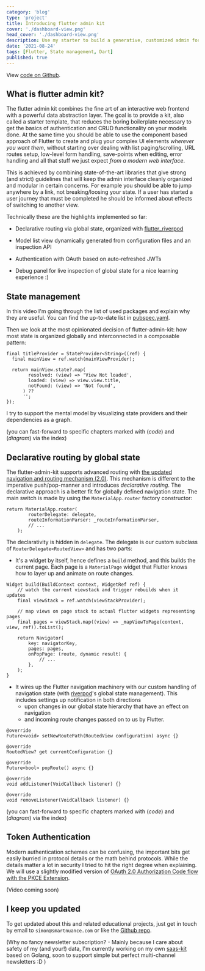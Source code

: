 ```yaml
---
category: 'blog'
type: 'project'
title: Introducing flutter admin kit
cover: './dashboard-view.png'
head_cover: './dashboard-view.png'
description: Use my starter to build a generative, customized admin for all platforms. Nice to use and nice to extend.
date: '2021-08-24'
tags: [Flutter, State management, Dart]
published: true
---
```



View [code on Github](https://github.com/smartnuance/flutter-admin-kit).

## What is flutter admin kit?

The flutter admin kit combines the fine art of an interactive web frontend with a powerful data abstraction layer. The goal is
to provide a kit, also called a starter template, that reduces the boring boilerplate necessary to get the basics of authentication and CRUD functionality
on your models done. At the same time you should be able to use the component based approach of Flutter to create and plug your complex UI elements _wherever you want them_,
without starting over dealing with list paging/scrolling, URL routes setup, low-level form handling, save-points when editing, error handling and all that stuff
we just expect _from a modern web interface_.

This is achieved by combining state-of-the-art libraries that give strong (and strict) guidelines that will keep the admin interface
cleanly organized and modular in certain concerns. For example you should be able to jump anywhere by a link, not breaking/loosing your state.
If a user has started a user journey that must be completed he should be informed about effects of switching to another view.

Technically these are the highlights implemented so far:

- Declarative routing via global state, organized with [flutter_riverpod](https://pub.dev/packages/flutter_riverpod)

- Model list view dynamically generated from configuration files and an inspection API

- Authentication with OAuth based on auto-refreshed JWTs

- Debug panel for live inspection of global state for a nice learning experience :)

<VimeoPlayer video={591284010} />

## State management

In this video I'm going through the list of used packages and explain why they are useful. You can find the up-to-date list in [pubspec.yaml](https://github.com/smartnuance/flutter-admin-kit/blob/main/pubspec.yaml).


Then we look at the most opinionated decision of flutter-admin-kit: how most state is organized globally and interconnected in a composable pattern:

```dart{2}{numberLines: true}
final titleProvider = StateProvider<String>((ref) {
  final mainView = ref.watch(mainViewProvider);

  return mainView.state?.map(
        resolved: (view) => 'View Not loaded',
        loaded: (view) => view.view.title,
        notFound: (view) => 'Not found',
      ) ??
      '';
});
```

I try to support the mental model by visualizing state providers and their dependencies as a graph.

(you can fast-forward to specific chapters marked with (_code_) and (_diagram_) via the index)

<VimeoPlayer video={591284233} />

## Declarative routing by global state

The flutter-admin-kit supports advanced routing with [the updated navigation and routing mechanism (2.0)](https://flutter.dev/docs/development/ui/navigation). This mechanism is different to the imperative push/pop-manner and introduces _declarative routing_. The declarative approach is a better fit for globally defined navigation state.
The main switch is made by using the `MaterialApp.router` factory constructor:
```dart{2,3}{numberLines: true}
return MaterialApp.router(
        routerDelegate: delegate,
        routeInformationParser: _routeInformationParser,
        // ...
    );
```
The declarativity is hidden in `delegate`. The delegate is our custom subclass of `RouterDelegate<RoutedView>` and has two parts:

- It's a widget by itself, hence defines a `build` method, and this builds the current page. Each page is a `MaterialPage` widget that Flutter knows how to layer up and animate on route changes.

```dart{3,10}{numberLines: true}
Widget build(BuildContext context, WidgetRef ref) {
    // watch the current viewstack and trigger rebuilds when it updates
    final viewStack = ref.watch(viewStackProvider);

    // map views on page stack to actual flutter widgets representing pages
    final pages = viewStack.map((view) => _mapViewToPage(context, view, ref)).toList();

    return Navigator(
        key: navigatorKey,
        pages: pages,
        onPopPage: (route, dynamic result) {
            // ...
        },
    );
}
```

- It wires up the Flutter navigation machinery with our custom handling of navigation state (with [riverpod](https://pub.dev/packages/flutter_riverpod)'s global state management). This includes settings up notification in both directions
    - upon changes in our global state hierarchy that have an effect on navigation
    - and incoming route changes passed on to us by Flutter.

```dart{2,5,8}{numberLines: true}
@override
Future<void> setNewRoutePath(RoutedView configuration) async {}

@override
RoutedView? get currentConfiguration {}

@override
Future<bool> popRoute() async {}

@override
void addListener(VoidCallback listener) {}

@override
void removeListener(VoidCallback listener) {}
```

(you can fast-forward to specific chapters marked with (_code_) and (_diagram_) via the index)

<VimeoPlayer video={601048009} />

## Token Authentication

Modern authentication schemes can be confusing, the important bits get easily burried in protocol details or the math behind protocols. While the details matter a lot in security
I tried to hit the right degree when explaining. We will use a slightly modified version of [OAuth 2.0 Authorization Code flow with the PKCE Extension](https://blog.postman.com/pkce-oauth-how-to/).

(Video coming soon)

## I keep you updated

To get updated about this and related educational projects, just get in touch by email to `simon@smartnuance.com` or like the [Github repo](https://github.com/smartnuance/flutter-admin-kit).

(Why no fancy newsletter subscription? - Mainly because I care about safety of my (and your!) data, I'm currently working on my own [saas-kit](https://github.com/smartnuance/saas-kit) based on Golang, soon to support simple but perfect multi-channel newsletters :D )
